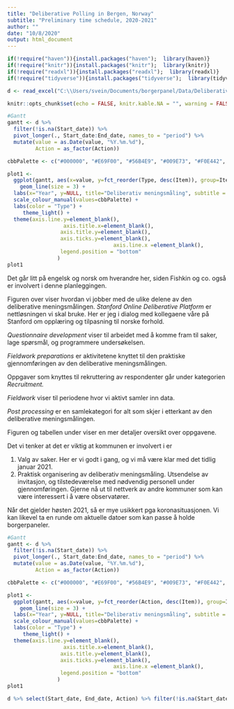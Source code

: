 ```yaml
---
title: "Deliberative Polling in Bergen, Norway"
subtitle: "Preliminary time schedule, 2020-2021"
author: ""
date: "10/8/2020"
output: html_document
---
```

```r
if(!require("haven")){install.packages("haven");  library(haven)}
if(!require("knitr")){install.packages("knitr");  library(knitr)}
if(!require("readxl")){install.packages("readxl");  library(readxl)}
if(!require("tidyverse")){install.packages("tidyverse");  library(tidyverse)}

d <- read_excel("C:\\Users/svein/Documents/borgerpanel/Data/DeliberativePoll-planning.xlsx")

knitr::opts_chunk$set(echo = FALSE, knitr.kable.NA = "", warning = FALSE, message = FALSE)
```

```r

#Gantt
gantt <- d %>% 
  filter(!is.na(Start_date)) %>% 
  pivot_longer(., Start_date:End_date, names_to = "period") %>% 
  mutate(value = as.Date(value, "%Y.%m.%d"),
         Action = as_factor(Action))  

cbbPalette <- c("#000000", "#E69F00", "#56B4E9", "#009E73", "#F0E442", "#0072B2", "#D55E00", "#CC79A7")

plot1 <- 
  ggplot(gantt, aes(x=value, y=fct_reorder(Type, desc(Item)), group=Item))+
    geom_line(size = 3) +
  labs(x="Year", y=NULL, title="Deliberativ meningsmåling", subtitle = "Type aktivitet") + 
  scale_colour_manual(values=cbbPalette) +
  labs(color = "Type") +
     theme_light() +
  theme(axis.line.y=element_blank(),
                  axis.title.x=element_blank(),
                 axis.title.y=element_blank(),
                 axis.ticks.y=element_blank(),
                                  axis.line.x =element_blank(),
                 legend.position = "bottom"
                ) 
plot1

```

Det går litt på engelsk og norsk om hverandre her, siden Fishkin og co. også er involvert i denne planleggingen.

Figuren over viser hvordan vi jobber med de ulike delene av den deliberative meningsmålingen.
*Stanford Online Deliberative Platform* er nettløsningen vi skal bruke.
Her er jeg i dialog med kollegaene våre på Stanford om opplæring og tilpasning til norske forhold.

*Questionnaire development* viser til arbeidet med å komme fram til saker, lage spørsmål, og programmere undersøkelsen.

*Fieldwork preparations* er aktivitetene knyttet til den praktiske gjennomføringen av den deliberative meningsmålingen.

Oppgaver som knyttes til rekruttering av respondenter går under kategorien *Recruitment.*

*Fieldwork* viser til periodene hvor vi aktivt samler inn data.

*Post processing* er en samlekategori for alt som skjer i etterkant av den deliberative meningsmålingen.

Figuren og tabellen under viser en mer detaljer oversikt over oppgavene.

Det vi tenker at det er viktig at kommunen er involvert i er 

  1. Valg av saker. Her er vi godt i gang, og vi må være klar med det tidlig januar 2021.  
  2. Praktisk organisering av deliberativ meningsmåling. Utsendelse av invitasjon, og tilstedeværelse  med nødvendig personell under gjennomføringen. Gjerne nå ut til nettverk av andre kommuner som kan være interessert i å være observatører.

Når det gjelder høsten 2021, så er mye usikkert pga koronasituasjonen. Vi kan likevel ta en runde om aktuelle datoer som kan passe å holde borgerpaneler.   


```r

#Gantt
gantt <- d %>% 
  filter(!is.na(Start_date)) %>% 
  pivot_longer(., Start_date:End_date, names_to = "period") %>% 
  mutate(value = as.Date(value, "%Y.%m.%d"),
         Action = as_factor(Action))  

cbbPalette <- c("#000000", "#E69F00", "#56B4E9", "#009E73", "#F0E442", "#0072B2", "#D55E00", "#CC79A7")

plot1 <- 
  ggplot(gantt, aes(x=value, y=fct_reorder(Action, desc(Item)), group=Item, color=as_factor(Type)))+
    geom_line(size = 3) +
  labs(x="Year", y=NULL, title="Deliberativ meningsmåling", subtitle = "2020-2021") + 
  scale_colour_manual(values=cbbPalette) +
  labs(color = "Type") +
     theme_light() +
  theme(axis.line.y=element_blank(),
                  axis.title.x=element_blank(),
                 axis.title.y=element_blank(),
                 axis.ticks.y=element_blank(),
                                  axis.line.x =element_blank(),
                 legend.position = "bottom"
                ) 
plot1

d %>% select(Start_date, End_date, Action) %>% filter(!is.na(Start_date)) %>% kable()

```

